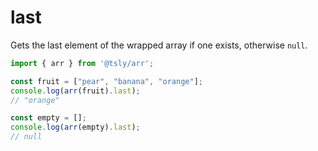 # last

Gets the last element of the wrapped array if one exists, otherwise `null`.

```ts copy codesandbox=tsly
import { arr } from '@tsly/arr';

const fruit = ["pear", "banana", "orange"];
console.log(arr(fruit).last);
// "orange"

const empty = [];
console.log(arr(empty).last);
// null
```